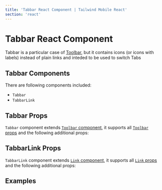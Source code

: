 ```yaml
---
title: 'Tabbar React Component | Tailwind Mobile React'
section: 'react'
---
```



# Tabbar React Component

Tabbar is a particular case of [Toolbar](/react/toolbar), but it contains icons (or icons with labels) instead of plain links and inteded to be used to switch Tabs

## Tabbar Components

There are following components included:

- `Tabbar`
- `TabbarLink`

## Tabbar Props

`Tabbar` component extends [`Toolbar` component](/react/toolbar), it supports all [`Toolbar` props](/react/toolbar#toolbar-props) and the following additional props:

<TabbarProps />

## TabbarLink Props

`TabbarLink` component extends [`Link` component](/react/link), it supports all [`Link` props](/react/link#link-props) and the following additional props:

<TabbarLinkProps />

## Examples

<TabbarExample />
